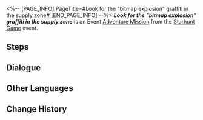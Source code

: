 <%-- [PAGE_INFO]
PageTitle=#Look for the "bitmap explosion" graffiti in the supply zone#
[END_PAGE_INFO] --%>
{{Stub|Dialogue.}}
{{Mission Infobox
|id            = 8000155
|title         = 
|image         = <!--Mission Look for the "bitmap explosion" graffiti in the supply zone.png-->
|type          = Adventure
|event_name    = Starhunt Game
|chapter       = 
|requirements  = [[Companion Mission]] ''[[Punklorde Mentality]]'' completed
|summary       = <!--official mission summary from Fate's Atlas-->
|characters    = Trailblazer
|startLocation = [[Herta Space Station]] - [[Supply Zone]]
|world         = Herta Space Station
|area          = Supply Zone
|prev          = 
|next          = 
|rewards       = 
}}
'''''Look for the "bitmap explosion" graffiti in the supply zone''''' is an Event [[Adventure Mission]] from the [[Starhunt Game]] event.

==Steps==


<!--
==Gameplay Notes==

--><!--
==Trial Character==

-->
==Dialogue==
{{Stub Dialogue}}

{{Dialogue End}}

==Other Languages==
{{Other Languages
|en   = Look for the "bitmap explosion" graffiti in the supply zone
|zhs  = 寻找支援舱段的「爆破位图」涂鸦
|zht  = 尋找支援艙段的「爆破點陣圖」塗鴉
|ja   = サポート部分にある「爆破ビットマップ」のラクガキを見つける
|ko   = 서포트 캐빈의 「폭파 비트맵」 그래피티 찾기
|es   = Busca el grafiti de la explosión de mapas de bits en la zona de suministros
|fr   = Trouver le graffiti «&nbsp;Explosion bitmap&nbsp;» dans la Zone de ravitaillement
|ru   = Найдите все граффити «Взрыв битового изображения» в Зоне поддержки
|th   = ตามหากราฟฟิตี้ "Bitmap Explosion" ใน Supply Zone
|vi   = Tìm graffiti "Bitmap Bùng Nổ" trong Khoang Chi Viện
|de   = Finde das Graffiti „Bitmap-Explosion“ in der Versorgungszone.
|id   = Temukan grafiti "Bitmap Explosion" di Supply Zone
|pt   = Procure pelo grafite "Explosão de Bitmap" na Zona de Abastecimento
}}

==Change History==
{{Change History|1.1}}
